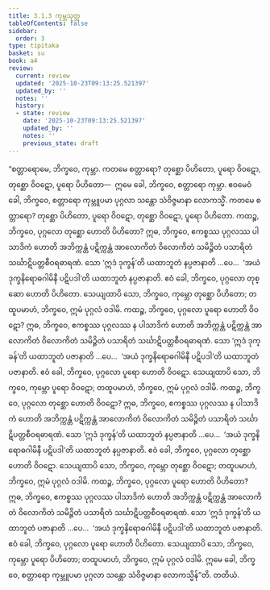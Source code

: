 ```yaml
---
title: 3.1.3 ကုမ္ဘသုတ္တ
tableOfContents: false
sidebar:
  order: 3
type: tipitaka
basket: su
book: a4
review:
  current: review
  updated: '2025-10-23T09:13:25.521397'
  updated_by: ''
  notes: ''
  history:
  - state: review
    date: '2025-10-23T09:13:25.521397'
    updated_by: ''
    notes: ''
    previous_state: draft
---
```



<ReviewStatus review={frontmatter.review} showDetails={true} />

<HypothesisAnnotation frontmatter={frontmatter} />

<DynamicBreadcrumb />

<Division number="103" book="a4" e="ch" v="15" p="418">

<Paragraph number="687" book="a4">
“စတ္တာရောမေ, ဘိက္ခဝေ, ကုမ္ဘာ. ကတမေ စတ္တာရော? တုစ္ဆော ပိဟိတော, ပူရော ဝိဝဋော, တုစ္ဆော ဝိဝဋော, ပူရော ပိဟိတော—  ဣမေ ခေါ, ဘိက္ခဝေ, စတ္တာရော ကုမ္ဘာ. ဧဝမေဝံ ခေါ, ဘိက္ခဝေ, စတ္တာရော ကုမ္ဘူပမာ ပုဂ္ဂလာ သန္တော သံဝိဇ္ဇမာနာ လောကသ္မိံ. ကတမေ စတ္တာရော? တုစ္ဆော ပိဟိတော, ပူရော ဝိဝဋော, တုစ္ဆော ဝိဝဋော, ပူရော ပိဟိတော.
</Paragraph>

<Paragraph number="688" book="a4">
ကထဉ္စ, ဘိက္ခဝေ, ပုဂ္ဂလော တုစ္ဆော ဟောတိ ပိဟိတော? ဣဓ, ဘိက္ခဝေ, ဧကစ္စဿ ပုဂ္ဂလဿ ပါသာဒိကံ ဟောတိ အဘိက္ကန္တံ ပဋိက္ကန္တံ အာလောကိတံ ဝိလောကိတံ သမိဉ္ဇိတံ ပသာရိတံ သင်္ဃာဋိပတ္တစီဝရဓာရဏံ. သော ‘ဣဒံ ဒုက္ခန်’တိ ယထာဘူတံ နပ္ပဇာနာတိ …ပေ…  ‘အယံ ဒုက္ခနိရောဓဂါမိနီ ပဋိပဒါ’တိ ယထာဘူတံ နပ္ပဇာနာတိ. ဧဝံ ခေါ, ဘိက္ခဝေ, ပုဂ္ဂလော တုစ္ဆော ဟောတိ ပိဟိတော. သေယျထာပိ သော, ဘိက္ခဝေ, ကုမ္ဘော တုစ္ဆော ပိဟိတော; တထူပမာဟံ, ဘိက္ခဝေ, ဣမံ ပုဂ္ဂလံ ဝဒါမိ.
</Paragraph>

<Paragraph number="689" book="a4">
ကထဉ္စ, ဘိက္ခဝေ, ပုဂ္ဂလော ပူရော ဟောတိ ဝိဝဋော? ဣဓ, ဘိက္ခဝေ, ဧကစ္စဿ ပုဂ္ဂလဿ န ပါသာဒိကံ ဟောတိ အဘိက္ကန္တံ ပဋိက္ကန္တံ အာလောကိတံ ဝိလောကိတံ သမိဉ္ဇိတံ ပသာရိတံ သင်္ဃာဋိပတ္တစီဝရဓာရဏံ. သော ‘ဣဒံ ဒုက္ခန်’တိ ယထာဘူတံ ပဇာနာတိ …ပေ…  ‘အယံ ဒုက္ခနိရောဓဂါမိနီ ပဋိပဒါ’တိ ယထာဘူတံ ပဇာနာတိ. ဧဝံ ခေါ, ဘိက္ခဝေ, ပုဂ္ဂလော ပူရော ဟောတိ ဝိဝဋော. သေယျထာပိ သော, ဘိက္ခဝေ, ကုမ္ဘော ပူရော ဝိဝဋော; တထူပမာဟံ, ဘိက္ခဝေ, ဣမံ ပုဂ္ဂလံ ဝဒါမိ.
</Paragraph>

<Paragraph number="690" book="a4">
ကထဉ္စ, ဘိက္ခဝေ, ပုဂ္ဂလော တုစ္ဆော ဟောတိ ဝိဝဋော? ဣဓ, ဘိက္ခဝေ, ဧကစ္စဿ ပုဂ္ဂလဿ န ပါသာဒိကံ ဟောတိ အဘိက္ကန္တံ ပဋိက္ကန္တံ အာလောကိတံ ဝိလောကိတံ သမိဉ္ဇိတံ ပသာရိတံ သင်္ဃာဋိပတ္တစီဝရဓာရဏံ. သော ‘ဣဒံ ဒုက္ခန်’တိ ယထာဘူတံ နပ္ပဇာနာတိ …ပေ…  ‘အယံ ဒုက္ခနိရောဓဂါမိနီ ပဋိပဒါ’တိ ယထာဘူတံ နပ္ပဇာနာတိ. ဧဝံ ခေါ, ဘိက္ခဝေ, ပုဂ္ဂလော တုစ္ဆော ဟောတိ ဝိဝဋော. သေယျထာပိ သော, ဘိက္ခဝေ, ကုမ္ဘော တုစ္ဆော ဝိဝဋော; တထူပမာဟံ, ဘိက္ခဝေ, ဣမံ ပုဂ္ဂလံ ဝဒါမိ.
</Paragraph>

<Paragraph number="691" book="a4">
ကထဉ္စ, ဘိက္ခဝေ, ပုဂ္ဂလော ပူရော ဟောတိ ပိဟိတော? ဣဓ, ဘိက္ခဝေ, ဧကစ္စဿ ပုဂ္ဂလဿ ပါသာဒိကံ ဟောတိ အဘိက္ကန္တံ ပဋိက္ကန္တံ အာလောကိတံ ဝိလောကိတံ သမိဉ္ဇိတံ ပသာရိတံ သင်္ဃာဋိပတ္တစီဝရဓာရဏံ. သော ‘ဣဒံ ဒုက္ခန်’တိ ယထာဘူတံ ပဇာနာတိ …ပေ…  ‘အယံ ဒုက္ခနိရောဓဂါမိနီ ပဋိပဒါ’တိ ယထာဘူတံ ပဇာနာတိ. ဧဝံ ခေါ, ဘိက္ခဝေ, ပုဂ္ဂလော ပူရော ဟောတိ ပိဟိတော. သေယျထာပိ သော, ဘိက္ခဝေ, ကုမ္ဘော ပူရော ပိဟိတော; တထူပမာဟံ, ဘိက္ခဝေ, ဣမံ ပုဂ္ဂလံ ဝဒါမိ. ဣမေ ခေါ, ဘိက္ခဝေ, စတ္တာရော ကုမ္ဘူပမာ ပုဂ္ဂလာ သန္တော သံဝိဇ္ဇမာနာ လောကသ္မိန်”တိ.

</Paragraph>
</Division>

<Paragraph number="692" type="center" book="a4">
တတိယံ.
</Paragraph>
